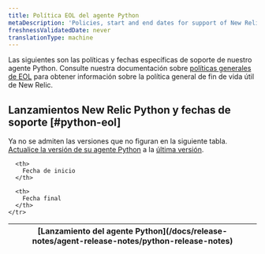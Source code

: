 ```yaml
---
title: Política EOL del agente Python
metaDescription: 'Policies, start and end dates for support of New Relic Python agent releases.'
freshnessValidatedDate: never
translationType: machine
---
```


Las siguientes son las políticas y fechas específicas de soporte de nuestro agente Python. Consulte nuestra documentación sobre [políticas generales de EOL](/docs/licenses/end-of-life/notification-changes-new-relic-saas-features-distributed-software/) para obtener información sobre la política general de fin de vida útil de New Relic.

## Lanzamientos New Relic Python y fechas de soporte [#python-eol]

Ya no se admiten las versiones que no figuran en la siguiente tabla. [Actualice la versión de su agente Python](/docs/apm/agents/python-agent/installation/update-python-agent) a la [última versión](/docs/release-notes/agent-release-notes/python-release-notes).

<EolPage agent="python"/>

<table>
  <thead>
    <tr>
      <th>
        [Lanzamiento del agente Python](/docs/release-notes/agent-release-notes/python-release-notes)
      </th>

      <th>
        Fecha de inicio
      </th>

      <th>
        Fecha final
      </th>
    </tr>
  </thead>
</table>
